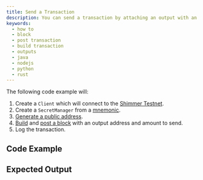 ```yaml
---
title: Send a Transaction
description: You can send a transaction by attaching an output with an address and amount to a block.
keywords:
  - how to
  - block
  - post transaction
  - build transaction
  - outputs
  - java
  - nodejs
  - python
  - rust
---
```



The following code example will:

1. Create a `Client` which will connect to the [Shimmer Testnet](https://api.testnet.shimmer.network).
2. Create a `SecretManager` from a [mnemonic](02_generate_mnemonic.mdx).
3. [Generate a public address](03_generate_addresses.mdx).
4. [Build](07_create_block.mdx) and [post a block](08_post_block.mdx) with an output address and amount to send.
5. Log the transaction.

<IotaJs exampleURL='/iota.js/how_tos/transaction' />

## Code Example

<Tabs groupId='language' queryString>
  <TabItem value='rust' label='Rust'>
    <RustCode />
  </TabItem>
  <TabItem value='typescript-node' label='Typescript (Node.js)'>
    <NodejsCode />
  </TabItem>
  <TabItem value='python' label='Python'>
    <PythonCode />
  </TabItem>
  <TabItem value='java' label='Java'>
    <JavaCode />
  </TabItem>
</Tabs>

## Expected Output

<Tabs groupId='language' queryString>
  <TabItem value='rust' label='Rust'>
    <RustOutput />
  </TabItem>
  <TabItem value='typescript-node' label='Typescript (Node.js)'>
    <NodejsOutput />
  </TabItem>
  <TabItem value='python' label='Python'>
    <PythonOutput />
  </TabItem>
  <TabItem value='java' label='Java'>
    <JavaOutput />
  </TabItem>
</Tabs>
